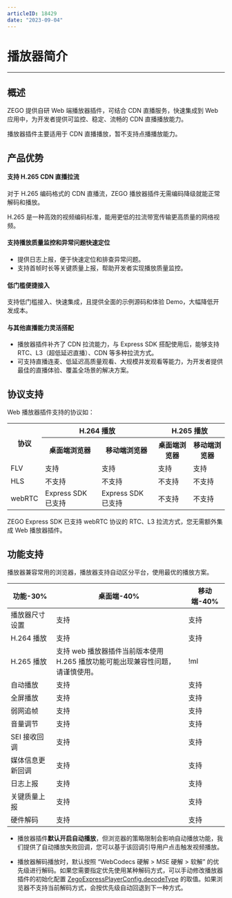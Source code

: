 ```yaml
---
articleID: 18429
date: "2023-09-04"
---
```

# 播放器简介

- - -

## 概述

ZEGO 提供自研 Web 端播放器插件，可结合 CDN 直播服务，快速集成到 Web 应用中，为开发者提供可监控、稳定、流畅的 CDN 直播播放能力。

<Note title="说明">


播放器插件主要适用于 CDN 直播播放，暂不支持点播播放能力。

</Note>



## 产品优势

#### 支持 H.265 CDN 直播拉流

对于 H.265 编码格式的 CDN 直播流，ZEGO 播放器插件无需编码降级就能正常解码和播放。

H.265 是一种高效的视频编码标准，能用更低的拉流带宽传输更高质量的网络视频。

#### 支持播放质量监控和异常问题快速定位

- 提供日志上报，便于快速定位和排查异常问题。
- 支持首帧时长等关键质量上报，帮助开发者实现播放质量监控。

#### 低门槛便捷接入

支持低门槛接入、快速集成，且提供全面的示例源码和体验 Demo，大幅降低开发成本。

#### 与其他直播能力灵活搭配

- 播放器插件补齐了 CDN 拉流能力，与 Express SDK 搭配使用后，能够支持 RTC、L3（超低延迟直播）、CDN 等多种拉流方式。
- 可支持直播连麦、低延迟高质量观看、大规模并发观看等能力，为开发者提供最佳的直播体验、覆盖全场景的解决方案。


## 协议支持

Web 播放器插件支持的协议如：

<table>
  
<tbody><tr>
<th rowspan="2">协议</th>
<th colspan="2">H.264 播放&nbsp;</th>
<th colspan="2">H.265 播放</th>
</tr>
<tr>
<th>桌面端浏览器</th>
<th>移动端浏览器</th>
<th>桌面端浏览器</th>
<th>移动端浏览器</th>
</tr>
<tr>
<td>FLV</td>
<td>支持</td>
<td>支持</td>
<td>支持</td>
<td>支持</td>
</tr>
<tr>
<td>HLS</td>
<td>不支持</td>
<td>不支持</td>
<td>不支持</td>
<td>不支持</td>
</tr>
<tr>
<td>webRTC</td>
<td>Express SDK 已支持</td>
<td>Express SDK 已支持</td>
<td>不支持</td>
<td>不支持</td>
</tr>
</tbody></table>

<Note title="说明">


ZEGO Express SDK 已支持 webRTC 协议的 RTC、L3 拉流方式，您无需额外集成 Web 播放器插件。

</Note>




## 功能支持

播放器兼容常用的浏览器，播放器支持自动区分平台，使用最优的播放方案。

| 功能-30%                | 桌面端-40% | 移动端-40% |
|----------------------|--------|--------|
| 播放器尺寸设置        | 支持   | 支持   |
| H.264 播放           | 支持   | 支持   |
| H.265 播放 | 支持 <Warning title="注意">web 播放器插件当前版本使用 H.265 播放功能可能出现兼容性问题，请谨慎使用。</Warning>|!ml | 
| 自动播放             | 支持   | 支持   |
| 全屏播放             | 支持   | 支持   |
| 弱网追帧             | 支持   | 支持   |
| 音量调节             | 支持   | 支持   |
| SEI 接收回调         | 支持   | 支持   |
| 媒体信息更新回调     | 支持   | 支持   |
| 日志上报             | 支持   | 支持   |
| 关键质量上报         | 支持   | 支持   |
| 硬件解码             | 支持   | 支持   |

<Note title="说明">


- 播放器插件**默认开启自动播放**，但浏览器的策略限制会影响自动播放功能，我们提供了自动播放失败回调，您可以基于该回调引导用户点击触发视频播放。

- 播放器解码播放时，默认按照 “WebCodecs 硬解 > MSE 硬解 > 软解” 的优先级进行解码。如果您需要指定优先使用某种解码方式，可以手动修改播放器插件的初始化配置 [ZegoExpressPlayerConfig.decodeType](https://doc-zh.zego.im/article/api?doc=Express_Video_SDK_API~javascript_web~interface~ZegoExpressPlayerConfig#decode-type) 的取值。如果浏览器不支持当前解码方式，会按优先级自动回退到下一种方式。


</Note>


